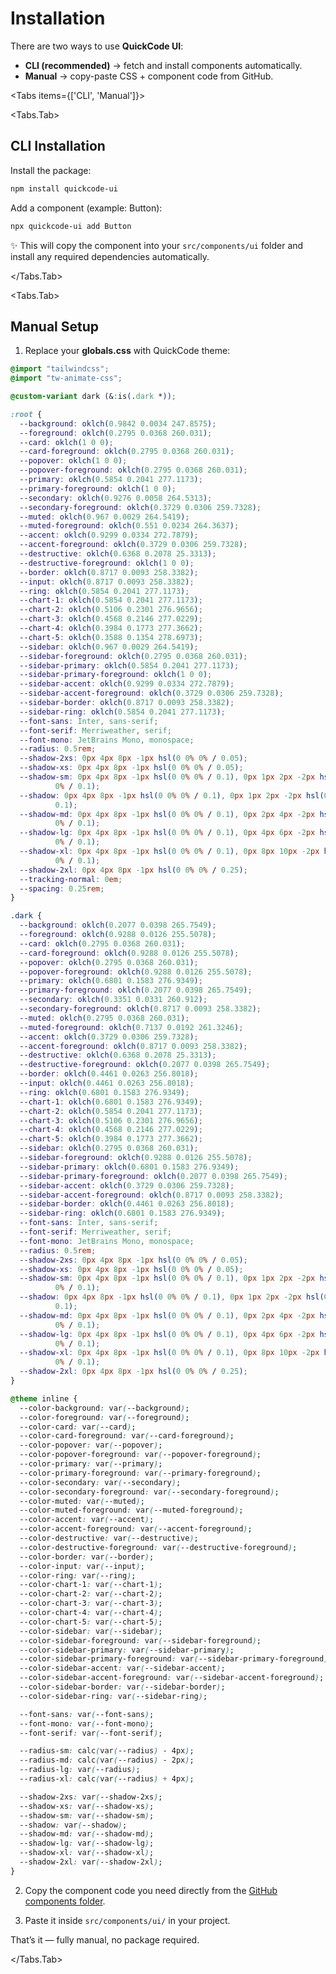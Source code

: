 
# Installation

There are two ways to use **QuickCode UI**:

- **CLI (recommended)** → fetch and install components automatically.
- **Manual** → copy-paste CSS + component code from GitHub.

<Tabs items={['CLI', 'Manual']}>

<Tabs.Tab>
  
## CLI Installation

Install the package:

```sh
npm install quickcode-ui
```

Add a component (example: Button):

```sh
npx quickcode-ui add Button
```

✨ This will copy the component into your `src/components/ui` folder and install any required dependencies automatically.

</Tabs.Tab>

<Tabs.Tab>
  
## Manual Setup

1. Replace your **globals.css** with QuickCode theme:

```css
@import "tailwindcss";
@import "tw-animate-css";

@custom-variant dark (&:is(.dark *));

:root {
  --background: oklch(0.9842 0.0034 247.8575);
  --foreground: oklch(0.2795 0.0368 260.031);
  --card: oklch(1 0 0);
  --card-foreground: oklch(0.2795 0.0368 260.031);
  --popover: oklch(1 0 0);
  --popover-foreground: oklch(0.2795 0.0368 260.031);
  --primary: oklch(0.5854 0.2041 277.1173);
  --primary-foreground: oklch(1 0 0);
  --secondary: oklch(0.9276 0.0058 264.5313);
  --secondary-foreground: oklch(0.3729 0.0306 259.7328);
  --muted: oklch(0.967 0.0029 264.5419);
  --muted-foreground: oklch(0.551 0.0234 264.3637);
  --accent: oklch(0.9299 0.0334 272.7879);
  --accent-foreground: oklch(0.3729 0.0306 259.7328);
  --destructive: oklch(0.6368 0.2078 25.3313);
  --destructive-foreground: oklch(1 0 0);
  --border: oklch(0.8717 0.0093 258.3382);
  --input: oklch(0.8717 0.0093 258.3382);
  --ring: oklch(0.5854 0.2041 277.1173);
  --chart-1: oklch(0.5854 0.2041 277.1173);
  --chart-2: oklch(0.5106 0.2301 276.9656);
  --chart-3: oklch(0.4568 0.2146 277.0229);
  --chart-4: oklch(0.3984 0.1773 277.3662);
  --chart-5: oklch(0.3588 0.1354 278.6973);
  --sidebar: oklch(0.967 0.0029 264.5419);
  --sidebar-foreground: oklch(0.2795 0.0368 260.031);
  --sidebar-primary: oklch(0.5854 0.2041 277.1173);
  --sidebar-primary-foreground: oklch(1 0 0);
  --sidebar-accent: oklch(0.9299 0.0334 272.7879);
  --sidebar-accent-foreground: oklch(0.3729 0.0306 259.7328);
  --sidebar-border: oklch(0.8717 0.0093 258.3382);
  --sidebar-ring: oklch(0.5854 0.2041 277.1173);
  --font-sans: Inter, sans-serif;
  --font-serif: Merriweather, serif;
  --font-mono: JetBrains Mono, monospace;
  --radius: 0.5rem;
  --shadow-2xs: 0px 4px 8px -1px hsl(0 0% 0% / 0.05);
  --shadow-xs: 0px 4px 8px -1px hsl(0 0% 0% / 0.05);
  --shadow-sm: 0px 4px 8px -1px hsl(0 0% 0% / 0.1), 0px 1px 2px -2px hsl(0 0%
          0% / 0.1);
  --shadow: 0px 4px 8px -1px hsl(0 0% 0% / 0.1), 0px 1px 2px -2px hsl(0 0% 0% /
          0.1);
  --shadow-md: 0px 4px 8px -1px hsl(0 0% 0% / 0.1), 0px 2px 4px -2px hsl(0 0%
          0% / 0.1);
  --shadow-lg: 0px 4px 8px -1px hsl(0 0% 0% / 0.1), 0px 4px 6px -2px hsl(0 0%
          0% / 0.1);
  --shadow-xl: 0px 4px 8px -1px hsl(0 0% 0% / 0.1), 0px 8px 10px -2px hsl(0 0%
          0% / 0.1);
  --shadow-2xl: 0px 4px 8px -1px hsl(0 0% 0% / 0.25);
  --tracking-normal: 0em;
  --spacing: 0.25rem;
}

.dark {
  --background: oklch(0.2077 0.0398 265.7549);
  --foreground: oklch(0.9288 0.0126 255.5078);
  --card: oklch(0.2795 0.0368 260.031);
  --card-foreground: oklch(0.9288 0.0126 255.5078);
  --popover: oklch(0.2795 0.0368 260.031);
  --popover-foreground: oklch(0.9288 0.0126 255.5078);
  --primary: oklch(0.6801 0.1583 276.9349);
  --primary-foreground: oklch(0.2077 0.0398 265.7549);
  --secondary: oklch(0.3351 0.0331 260.912);
  --secondary-foreground: oklch(0.8717 0.0093 258.3382);
  --muted: oklch(0.2795 0.0368 260.031);
  --muted-foreground: oklch(0.7137 0.0192 261.3246);
  --accent: oklch(0.3729 0.0306 259.7328);
  --accent-foreground: oklch(0.8717 0.0093 258.3382);
  --destructive: oklch(0.6368 0.2078 25.3313);
  --destructive-foreground: oklch(0.2077 0.0398 265.7549);
  --border: oklch(0.4461 0.0263 256.8018);
  --input: oklch(0.4461 0.0263 256.8018);
  --ring: oklch(0.6801 0.1583 276.9349);
  --chart-1: oklch(0.6801 0.1583 276.9349);
  --chart-2: oklch(0.5854 0.2041 277.1173);
  --chart-3: oklch(0.5106 0.2301 276.9656);
  --chart-4: oklch(0.4568 0.2146 277.0229);
  --chart-5: oklch(0.3984 0.1773 277.3662);
  --sidebar: oklch(0.2795 0.0368 260.031);
  --sidebar-foreground: oklch(0.9288 0.0126 255.5078);
  --sidebar-primary: oklch(0.6801 0.1583 276.9349);
  --sidebar-primary-foreground: oklch(0.2077 0.0398 265.7549);
  --sidebar-accent: oklch(0.3729 0.0306 259.7328);
  --sidebar-accent-foreground: oklch(0.8717 0.0093 258.3382);
  --sidebar-border: oklch(0.4461 0.0263 256.8018);
  --sidebar-ring: oklch(0.6801 0.1583 276.9349);
  --font-sans: Inter, sans-serif;
  --font-serif: Merriweather, serif;
  --font-mono: JetBrains Mono, monospace;
  --radius: 0.5rem;
  --shadow-2xs: 0px 4px 8px -1px hsl(0 0% 0% / 0.05);
  --shadow-xs: 0px 4px 8px -1px hsl(0 0% 0% / 0.05);
  --shadow-sm: 0px 4px 8px -1px hsl(0 0% 0% / 0.1), 0px 1px 2px -2px hsl(0 0%
          0% / 0.1);
  --shadow: 0px 4px 8px -1px hsl(0 0% 0% / 0.1), 0px 1px 2px -2px hsl(0 0% 0% /
          0.1);
  --shadow-md: 0px 4px 8px -1px hsl(0 0% 0% / 0.1), 0px 2px 4px -2px hsl(0 0%
          0% / 0.1);
  --shadow-lg: 0px 4px 8px -1px hsl(0 0% 0% / 0.1), 0px 4px 6px -2px hsl(0 0%
          0% / 0.1);
  --shadow-xl: 0px 4px 8px -1px hsl(0 0% 0% / 0.1), 0px 8px 10px -2px hsl(0 0%
          0% / 0.1);
  --shadow-2xl: 0px 4px 8px -1px hsl(0 0% 0% / 0.25);
}

@theme inline {
  --color-background: var(--background);
  --color-foreground: var(--foreground);
  --color-card: var(--card);
  --color-card-foreground: var(--card-foreground);
  --color-popover: var(--popover);
  --color-popover-foreground: var(--popover-foreground);
  --color-primary: var(--primary);
  --color-primary-foreground: var(--primary-foreground);
  --color-secondary: var(--secondary);
  --color-secondary-foreground: var(--secondary-foreground);
  --color-muted: var(--muted);
  --color-muted-foreground: var(--muted-foreground);
  --color-accent: var(--accent);
  --color-accent-foreground: var(--accent-foreground);
  --color-destructive: var(--destructive);
  --color-destructive-foreground: var(--destructive-foreground);
  --color-border: var(--border);
  --color-input: var(--input);
  --color-ring: var(--ring);
  --color-chart-1: var(--chart-1);
  --color-chart-2: var(--chart-2);
  --color-chart-3: var(--chart-3);
  --color-chart-4: var(--chart-4);
  --color-chart-5: var(--chart-5);
  --color-sidebar: var(--sidebar);
  --color-sidebar-foreground: var(--sidebar-foreground);
  --color-sidebar-primary: var(--sidebar-primary);
  --color-sidebar-primary-foreground: var(--sidebar-primary-foreground);
  --color-sidebar-accent: var(--sidebar-accent);
  --color-sidebar-accent-foreground: var(--sidebar-accent-foreground);
  --color-sidebar-border: var(--sidebar-border);
  --color-sidebar-ring: var(--sidebar-ring);

  --font-sans: var(--font-sans);
  --font-mono: var(--font-mono);
  --font-serif: var(--font-serif);

  --radius-sm: calc(var(--radius) - 4px);
  --radius-md: calc(var(--radius) - 2px);
  --radius-lg: var(--radius);
  --radius-xl: calc(var(--radius) + 4px);

  --shadow-2xs: var(--shadow-2xs);
  --shadow-xs: var(--shadow-xs);
  --shadow-sm: var(--shadow-sm);
  --shadow: var(--shadow);
  --shadow-md: var(--shadow-md);
  --shadow-lg: var(--shadow-lg);
  --shadow-xl: var(--shadow-xl);
  --shadow-2xl: var(--shadow-2xl);
}
```

2. Copy the component code you need directly from the [GitHub components folder](https://github.com/iamsufiyan560/QuickCode/tree/main/src/components/custom).

3. Paste it inside `src/components/ui/` in your project.

That’s it — fully manual, no package required.

</Tabs.Tab>

</Tabs>
